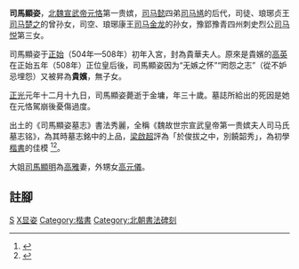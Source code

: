 '''司馬顯姿'''{{BD|491年||521年|1月12日|catIdx=S}}，[[北魏|北魏]][[元恪|宣武帝元恪]]第一贵嫔，[[司马懿|司马懿]]四弟[[司马馗|司马馗]]的后代，司徒、琅琊贞王[[司马楚之|司马楚之]]的曾孙女，司空、琅琊康王[[司马金龙|司马金龙]]的孙女，豫郢豫青四州刺史烈公[[司马悦|司马悦]]第三女。

司馬顯姿于[[正始_(北魏)|正始]]（504年—508年）初年入宮，封為貴華夫人。原來是貴嬪的[[高英|高英]]在正始五年（508年）正位皇后後，司馬顯姿因为“无嫉之怀”“罔怨之志”（從不妒忌埋怨）又被昇為'''貴嬪'''，無子女。

[[正光|正光]]元年十二月十九日，司馬顯姿薨逝于金墉，年三十歲。墓誌所給出的死因是她在元恪駕崩後憂傷過度。

出土的《司馬顯姿墓志》書法秀麗，全稱《魏故世宗宣武皇帝第一贵嫔夫人司马氏墓志铭》，為其時墓志銘中的上品，[[梁啟超|梁啟超]]評為「於俊拔之中，別饒韶秀」，為初學[[楷書|楷書]]的佳模
<ref>{{cite web |url=http://www.zgybsf.com/ZPXS/500.htm |title=存档副本 |accessdate=2009-06-20 |deadurl=yes |archiveurl=https://web.archive.org/web/20090809092300/http://www.zgybsf.com/ZPXS/500.htm |archivedate=2009-08-09 }}</ref><ref>{{Cite web |url=http://www.shxw.com/lidai/2006/0802/content_195.html |title=存档副本 |access-date=2009-06-20 |archive-url=https://web.archive.org/web/20090503171024/http://www.shxw.com/lidai/2006/0802/content_195.html |archive-date=2009-05-03 |dead-url=yes }}</ref>。

大姐[[司馬顯明|司馬顯明]]為[[高雅|高雅]]妻，外甥女[[高元儀|高元儀]]。

==註腳==
<div class="references-small">
<references/>
</div>

[[Category:北魏妃嬪|S]]
[[Category:河内司马氏|X显姿]]
[[Category:楷書|Category:楷書]]
[[Category:北朝書法碑刻|Category:北朝書法碑刻]]